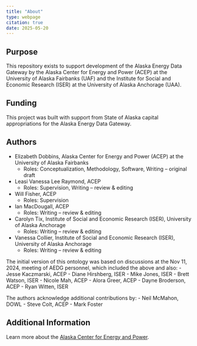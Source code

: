 ```yaml
---
title: "About"
type: webpage
citation: true
date: 2025-05-20
---
```


## Purpose

This repository exists to support development of the Alaska Energy Data Gateway by the Alaska Center for Energy and Power (ACEP) at the University of Alaska Fairbanks (UAF) and the Institute for Social and Economic Research (ISER) at the University of Alaska Anchorage (UAA).

## Funding

This project was built with support from State of Alaska capital appropriations for the Alaska Energy Data Gateway.

## Authors

- Elizabeth Dobbins, Alaska Center for Energy and Power (ACEP) at the University of Alaska Fairbanks
  - Roles: Conceptualization, Methodology, Software, Writing – original draft
- Leasi Vanessa Lee Raymond, ACEP
  - Roles: Supervision, Writing – review & editing
- Will Fisher, ACEP
  - Roles: Supervision
- Ian MacDougall, ACEP
  - Roles: Writing – review & editing
- Carolyn Tix, Institute of Social and Economic Research (ISER), University of Alaska Anchorage
  - Roles: Writing – review & editing
- Vanessa Collier, Institute of Social and Economic Research (ISER), University of Alaska Anchorage
  - Roles: Writing – review & editing

The initial version of this ontology was based on discussions at the Nov 11, 2024, meeting of AEDG personnel, which included the above and also:
- Jesse Kaczmarski, ACEP
- Diane Hirshberg, ISER
- Mike Jones, ISER
- Brett Watson, ISER
- Nicole Mah, ACEP
- Alora Greer, ACEP
- Dayne Broderson, ACEP
- Ryan Witten, ISER

The authors acknowledge additional contributions by:
- Neil McMahon, DOWL
- Steve Colt, ACEP
- Mark Foster

## Additional Information

Learn more about the [Alaska Center for Energy and Power](https://www.uaf.edu/acep/about/index.php).
